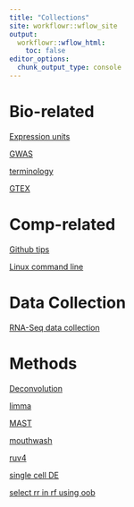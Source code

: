 ```yaml
---
title: "Collections"
site: workflowr::wflow_site
output:
  workflowr::wflow_html:
    toc: false
editor_options:
  chunk_output_type: console
---
```



# Bio-related

[Expression units](CPM.html)

[GWAS](GWAS.html)

[terminology](terminology.html)

[GTEX](GTEX.html)

# Comp-related

[Github tips](githubtips.html)

[Linux command line](command.html)

# Data Collection

[RNA-Seq data collection](DataCollection.html)

# Methods

[Deconvolution](deconvolution.html)

[limma](limma.html)

[MAST](MAST.html)

[mouthwash](mouthwash.html)

[ruv4](ruv4.html)

[single cell DE](scde.html)

[select rr in rf using oob](selectrotation.html)
